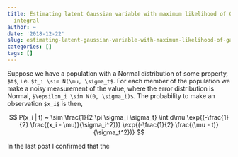 ```yaml
---
title: Estimating latent Gaussian variable with maximum likelihood of Gaussian-product
  integral
author: ~
date: '2018-12-22'
slug: estimating-latent-gaussian-variable-with-maximum-likelihood-of-gaussian-product-integral
categories: []
tags: []
---
```


Suppose we have a population with a Normal distribution of some property, `$t$`, i.e. `$t_i \sim N(\mu, \sigma_t$`. For each member of the population we make a noisy measurement of the value, where the error distribution is Normal, `$\epsilon_i \sim N(0, \sigma_i)$`. The probability to make an observation `$x_i$` is then, 

$$ P(x_i | t) ~ 
\sim
\frac{1}{2 \pi \sigma_i \sigma_t}  
\int d\mu 
\exp{(-\frac{1}{2} \frac{(x_i - \mu)}{\sigma_i^2})}
\exp{(-\frac{1}{2} \frac{(\mu - t)}{\sigma_t^2})}
$$

In the last post I confirmed that the 